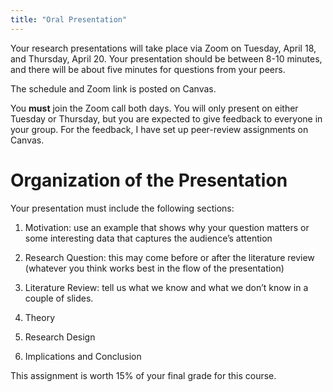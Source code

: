 ```yaml
---
title: "Oral Presentation"
---
```


Your research presentations will take place via Zoom on Tuesday, April 18, and Thursday, April 20. Your presentation should be between 8-10 minutes, and there will be about five minutes for questions from your peers.


The schedule and Zoom link is posted on Canvas.

You **must** join the Zoom call both days. You will only present on either Tuesday or Thursday, but you are expected to give feedback to everyone in your group. For the feedback, I have set up peer-review assignments on Canvas.


# Organization of the Presentation

Your presentation must include the following sections:

1. Motivation: use an example that shows why your question matters or some interesting data that captures the audience's attention

2. Research Question: this may come before or after the literature review (whatever you think works best in the flow of the presentation)

3. Literature Review: tell us what we know and what we don't know in a couple of slides.

4. Theory

5. Research Design

6. Implications and Conclusion



:::{.callout-note}
This assignment is worth 15% of your final grade for this course.
:::


